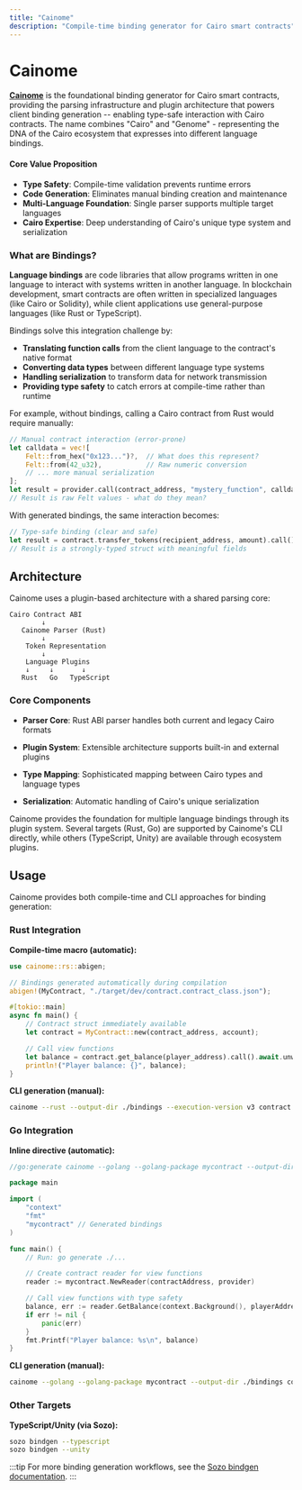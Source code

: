 ```yaml
---
title: "Cainome"
description: "Compile-time binding generator for Cairo smart contracts"
---
```


# Cainome

[**Cainome**](https://github.com/cartridge-gg/cainome) is the foundational binding generator for Cairo smart contracts, providing the parsing infrastructure and plugin architecture that powers client binding generation -- enabling type-safe interaction with Cairo contracts.
The name combines "Cairo" and "Genome" - representing the DNA of the Cairo ecosystem that expresses into different language bindings.

#### Core Value Proposition

- **Type Safety**: Compile-time validation prevents runtime errors
- **Code Generation**: Eliminates manual binding creation and maintenance
- **Multi-Language Foundation**: Single parser supports multiple target languages
- **Cairo Expertise**: Deep understanding of Cairo's unique type system and serialization

### What are Bindings?

**Language bindings** are code libraries that allow programs written in one language to interact with systems written in another language.
In blockchain development, smart contracts are often written in specialized languages (like Cairo or Solidity), while client applications use general-purpose languages (like Rust or TypeScript).

Bindings solve this integration challenge by:
- **Translating function calls** from the client language to the contract's native format
- **Converting data types** between different language type systems
- **Handling serialization** to transform data for network transmission
- **Providing type safety** to catch errors at compile-time rather than runtime

For example, without bindings, calling a Cairo contract from Rust would require manually:
```rust
// Manual contract interaction (error-prone)
let calldata = vec![
    Felt::from_hex("0x123...")?,  // What does this represent?
    Felt::from(42_u32),           // Raw numeric conversion
    // ... more manual serialization
];
let result = provider.call(contract_address, "mystery_function", calldata).await?;
// Result is raw Felt values - what do they mean?
```

With generated bindings, the same interaction becomes:
```rust
// Type-safe binding (clear and safe)
let result = contract.transfer_tokens(recipient_address, amount).call().await?;
// Result is a strongly-typed struct with meaningful fields
```

## Architecture

Cainome uses a plugin-based architecture with a shared parsing core:

```
Cairo Contract ABI
        ↓
   Cainome Parser (Rust)
        ↓
    Token Representation
        ↓
    Language Plugins
    ↓     ↓       ↓
   Rust   Go   TypeScript
```

### Core Components

- **Parser Core**: Rust ABI parser handles both current and legacy Cairo formats

- **Plugin System**: Extensible architecture supports built-in and external plugins

- **Type Mapping**: Sophisticated mapping between Cairo types and language types

- **Serialization**: Automatic handling of Cairo's unique serialization

Cainome provides the foundation for multiple language bindings through its plugin system.
Several targets (Rust, Go) are supported by Cainome's CLI directly, while others (TypeScript, Unity) are available through ecosystem plugins.

## Usage

Cainome provides both compile-time and CLI approaches for binding generation:

### Rust Integration

**Compile-time macro (automatic):**
```rust
use cainome::rs::abigen;

// Bindings generated automatically during compilation
abigen!(MyContract, "./target/dev/contract.contract_class.json");

#[tokio::main]
async fn main() {
    // Contract struct immediately available
    let contract = MyContract::new(contract_address, account);

    // Call view functions
    let balance = contract.get_balance(player_address).call().await.unwrap();
    println!("Player balance: {}", balance);
}
```

**CLI generation (manual):**
```bash
cainome --rust --output-dir ./bindings --execution-version v3 contract.json
```

### Go Integration

**Inline directive (automatic):**
```go
//go:generate cainome --golang --golang-package mycontract --output-dir ./bindings ./contract.json

package main

import (
    "context"
    "fmt"
    "mycontract" // Generated bindings
)

func main() {
    // Run: go generate ./...

    // Create contract reader for view functions
    reader := mycontract.NewReader(contractAddress, provider)

    // Call view functions with type safety
    balance, err := reader.GetBalance(context.Background(), playerAddress)
    if err != nil {
        panic(err)
    }
    fmt.Printf("Player balance: %s\n", balance)
}
```

**CLI generation (manual):**
```bash
cainome --golang --golang-package mycontract --output-dir ./bindings contract.json
```

### Other Targets

**TypeScript/Unity (via Sozo):**
```bash
sozo bindgen --typescript
sozo bindgen --unity
```

:::tip
For more binding generation workflows, see the [Sozo bindgen documentation](/toolchain/sozo/binding-generation).
:::
